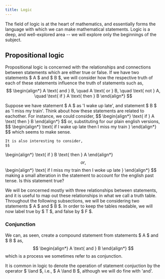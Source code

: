 ```yaml
---
title: Logic
---
```



The field of logic is at the heart of mathematics, and essentially forms the language with which we can make mathematical statements. Logic is a deep, and well-explored area -- we will explore only the beginnings of the subject.

## Propositional logic
Propositional logic is concerned with the relationships and connections between statements which are either true or false. If we have two statements $ A $ and $ B $, we will consider how the respective truth of each of these statements influence the truth of statements such as,
$$
\begin{align*}
	A \text{ and } B, \quad A \text{ or } B, \quad \text{ not } A, \quad \text{ if } A \text{ then } B
\end{align*}
$$

<Aside type='example' title='example' >
	Suppose we have statement $ A $ as 'I wake up late', and statement $ B $ as 'I miss my train'. Think about how these statements are related to eachother. For instance, we could consider,
	$$
\begin{align*}
		\text{ if } A \text{ then } B
	\end{align*}
$$
	or, substituting for our plain english versions,
	$$
\begin{align*}
		\text{ if I wake up late then I miss my train }
	\end{align*}
$$
	which seems to make sense.

	It is also interesting to consider,
	$$
\begin{align*}
		\text{ if } B \text{ then } A
	\end{align*}
$$
	or,
	$$
\begin{align*}
		\text{ if I miss my train then I woke up late }
	\end{align*}
$$
	making a small alteration in the statement to account for the english past tense. Is this statement true?
</Aside>

We will be concerned mostly with three relationships between statements, and it is useful to map out these relationships in what we call a truth table. Throughout the following subsections, we will be considering two statements $ A $ and $ B $. In order to keep the tables readable, we will now label true by $ T $, and false by $ F $.

### Conjunction
We can, as seen, create a compound statement from statements $ A $ and $ B $ as,
$$
\begin{align*}
	A \text{ and } B
\end{align*}
$$
which is a process we sometimes refer to as conjunction.

<Aside type='comment' title='notation' >
	It is common in logic to denote the operation of statement conjuction by the operator $ \land $, i.e., $ A \land B $, although we will do fine with 'and'.
</Aside>

